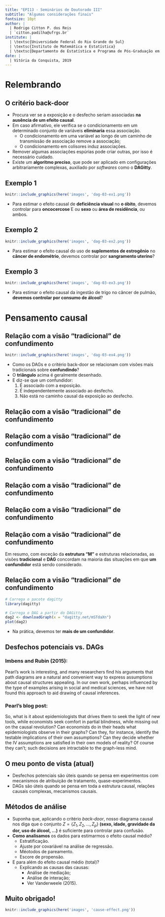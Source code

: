 ```yaml
---
title: "EPI13 - Seminários de Doutorado III"
subtitle: "Algumas considerações finais"
fontsize: 10pt
author: |
  | Rodrigo Citton P. dos Reis
  | `citton.padilha@ufrgs.br`
institute: |
  | \textsc{Universidade Federal do Rio Grande do Sul}
  | \textsc{Instituto de Matemática e Estatística}
  | \textsc{Departamento de Estatística e Programa de Pós-Graduação em Epidemiologia}
date: |
  | Vitória da Conquista, 2019
---
```


# Relembrando

## O critério back-door

- Procura ver se a exposição e o desfecho seriam associadas __na ausência de um efeito causal__.
- Em caso afirmativo, ele verifica se o condicionamento em um determinado conjunto de variáveis __eliminaria__ essa associação.
    + O condicionamento em uma variável ao longo de um caminho de transmissão de associação remove a associação;
    + O condicionamento em colisores induz associações.
- Remover algumas associações espúrias pode criar outras, por isso é necessário cuidado.
- Existe um __algoritmo preciso__, que pode ser aplicado em configurações arbitrariamente complexas, auxiliado por _softwares_ como o __DAGitty__.

## Exemplo 1

```r
knitr::include_graphics(here('images', 'dag-03-ex1.png'))
```

- Para estimar o efeito causal de __deficiência visual__ no __o óbito__, devemos controlar para __oncocercose__ E ou __sexo__ ou __área de residência__, ou ambos.

## Exemplo 2

```r
knitr::include_graphics(here('images', 'dag-03-ex2.png'))
```

- Para estimar o efeito causal do uso de __suplementos de estrogênio__ no __câncer de endométrio__, devemos controlar por __sangramento uterino__?

## Exemplo 3

```r
knitr::include_graphics(here('images', 'dag-03-ex3.png'))
```

- Para estimar o efeito causal da ingestão de trigo no câncer de pulmão, __devemos controlar por consumo de álcool__?

# Pensamento causal

## Relação com a visão "tradicional" de confundimento

```r
knitr::include_graphics(here('images', 'dag-03-ex4.png'))
```

- Como os DAGs e o critério back-door se relacionam com visões mais tradicionais sobre __confundindo__?
- O __triângulo__ acima é geralmente desenhado.
- E diz-se que um confundidor:
    1. É associado com a exposição.
    2. É independentemente associado ao desfecho.
    3. Não está no caminho causal da exposição ao desfecho.

## Relação com a visão "tradicional" de confundimento

\begin{columns}
\begin{column}{.5\linewidth}
```r
knitr::include_graphics(here('images', 'dag-03-ex5.png'))
```
\end{column}
\begin{column}{.5\linewidth}
\begin{block}{Alguns exemplos simples}
\begin{itemize}
\item $C$ \structure{é um confundidor} de acordo com as visões tradicional e DAG.
\end{itemize}
\end{block}
\end{column}
\end{columns}

## Relação com a visão "tradicional" de confundimento

\begin{columns}
\begin{column}{.5\linewidth}
```r
knitr::include_graphics(here('images', 'dag-03-ex6.png'))
```
\end{column}
\begin{column}{.5\linewidth}
\begin{block}{Alguns exemplos simples}
\begin{itemize}
\item $C$ \structure{é um confundidor} de acordo com as visões tradicional e DAG.
\end{itemize}
\end{block}
\end{column}
\end{columns}

## Relação com a visão "tradicional" de confundimento

\begin{columns}
\begin{column}{.5\linewidth}
```r
knitr::include_graphics(here('images', 'dag-03-ex7.png'))
```
\end{column}
\begin{column}{.5\linewidth}
\begin{block}{Alguns exemplos simples}
\begin{itemize}
\item $C$ \structure{é um confundidor} de acordo com as visões tradicional e DAG.
\end{itemize}
\end{block}
\end{column}
\end{columns}

## Relação com a visão "tradicional" de confundimento

\begin{columns}
\begin{column}{.5\linewidth}
```r
knitr::include_graphics(here('images', 'dag-03-ex8.png'))
```
\end{column}
\begin{column}{.5\linewidth}
\begin{block}{Alguns exemplos simples}
\begin{itemize}
\item $F$ \structure{NÃO é um confundidor} de acordo com a visão \structure{DAG}.
\begin{itemize}
\item É um descendente da exposição.
\item Controlar por $F$ \structure{CRIA viés}.
\end{itemize}
\item $F$ \structure{É um confundidor} de acordo com a visão \structure{tradicional}.
\begin{itemize}
\item Não está no caminho causal entre exposição e desfecho.
\item Na prática, alguém ajustaria a análise por este fator?
\end{itemize}
\end{itemize}
\end{block}
\end{column}
\end{columns}

## Relação com a visão "tradicional" de confundimento

\begin{columns}
\begin{column}{.5\linewidth}
```r
knitr::include_graphics(here('images', 'dag-03-ex9.png'))
```
\end{column}
\begin{column}{.5\linewidth}
\begin{block}{Alguns exemplos simples: a estrutura ``M''}
\begin{itemize}
\item $C$ \structure{NÃO é um confundidor} de acordo com a visão \structure{DAG}.
\begin{itemize}
\item Controlar por $C$ \structure{CRIA viés}.
\end{itemize}
\item $C$ \structure{É um confundidor} de acordo com a visão \structure{tradicional}.
\begin{itemize}
\item Na prática, muitos pesquisadores ajustariam a análise por este fator.
\end{itemize}
\end{itemize}
\end{block}
\end{column}
\end{columns}

## Relação com a visão "tradicional" de confundimento

Em resumo, com exceção da __estrutura "M"__ e estruturas relacionadas, as visões __tradicional__ e __DAG__ concordam na maioria das situações em que __um confundidor__ está sendo considerado.

## Relação com a visão "tradicional" de confundimento

```r

# Carrega o pacote dagitty
library(dagitty)

# Carrega o DAG a partir do DAGitty
dag2 <- downloadGraph(x = "dagitty.net/mSTdaXn")
plot(dag2)
```

- Na prática, devemos ter __mais de um confundidor__.

## Desfechos potenciais vs. DAGs

### Imbens and Rubin (2015):

Pearl’s work is interesting, and many researchers find his arguments that
path diagrams are a natural and convenient way to express assumptions
about causal structures appealing. In our own work, perhaps influenced
by the type of examples arising in social and medical sciences, we have
not found this approach to aid drawing of causal inferences.

### Pearl’s blog post:

So, what is it about epidemiologists that drives them to seek the light of
new tools, while economists seek comfort in partial blindness, while
missing out on the causal revolution? Can economists do in their heads
what epidemiologists observe in their graphs? Can they, for instance,
identify the testable implications of their own assumptions? Can they
decide whether the IV assumptions are satisfied in their own models of
reality? Of course they can’t; such decisions are intractable to the
graph-less mind.

## O meu ponto de vista (atual)

- Desfechos potenciais são úteis quando se pensa em experimentos com mecanismos de atribuição de tratamento, quase-experimentos.
- DAGs são úteis quando se pensa em toda a estrutura causal, relações causais complexas, mecanismos causais.

## Métodos de análise

- Suponha que, aplicando o critério _back-door_, nosso diagrama causal nos diga que o conjunto $Z=\{Z_1,Z_2,\ldots,Z_p\}$ __(sexo, idade, gravidade da dor, uso de álcool, ...)__ é suficiente para controlar para confusão.
- __Como analisamos__ os dados para estimarmos o efeito causal médio?
    + Estratificação.
    + Ajuste por covariável na análise de regressão.
    + Méotodos de pareamento.
    + Escore de propensão.
- E para além do efeito causal médio (total)?
    + Explicando as causas das causas:
        - Análise de mediação;
        - Análise de interação;
        - Ver Vanderweele (2015).

## Muito obrigado!

```r

knitr::include_graphics(here('images', 'cause-effect.png'))

```


